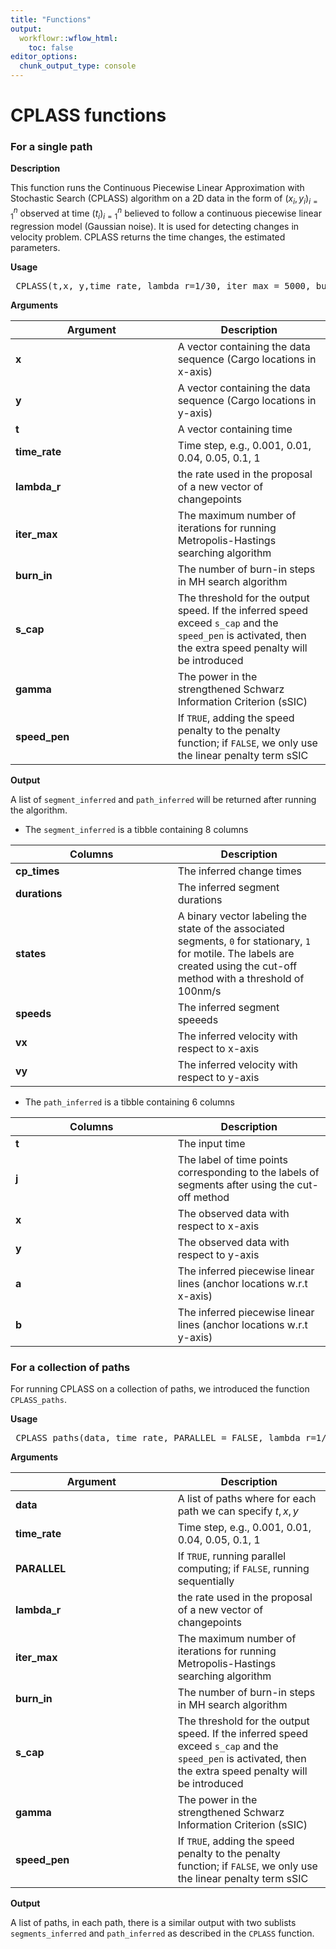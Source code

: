 ```yaml
---
title: "Functions"
output:
  workflowr::wflow_html:
    toc: false
editor_options:
  chunk_output_type: console
---
```


# CPLASS functions

### For a single path

**Description**

This function runs the Continuous Piecewise Linear Approximation with Stochastic Search (CPLASS) algorithm on a 2D data in the form of $(x_i,y_i)_{i=1}^n$ observed at time $(t_i)_{i=1}^n$ believed to follow a continuous piecewise linear regression model (Gaussian noise). It is used for detecting changes in velocity problem. CPLASS returns the time changes, the estimated parameters.

**Usage**

<pre> CPLASS(t,x, y,time_rate, lambda_r=1/30, iter_max = 5000, burn_in=500, s_cap=1, gamma=1.2, speed_pen=TRUE) </pre>

**Arguments**

| Argument     | Description |
|--------------|-------------|
| **x**        | A vector containing the data sequence (Cargo locations in x-axis) |
| **y**        | A vector containing the data sequence (Cargo locations in y-axis) |
| **t**        | A vector containing time |
| **time_rate**        | Time step, e.g., 0.001, 0.01, 0.04, 0.05, 0.1, 1 |
| **lambda_r** | the rate used in the proposal of a new vector of changepoints |
| **iter_max** | The maximum number of iterations for running Metropolis-Hastings searching algorithm |
| **burn_in**    | The number of burn-in steps in MH search algorithm|
| **s_cap**    | The threshold for the output speed. If the inferred speed exceed `s_cap` and the `speed_pen` is activated, then the extra speed penalty will be introduced|
| **gamma**      | The power in the strengthened Schwarz Information Criterion (sSIC) |
| **speed_pen**  | If `TRUE`, adding the speed penalty to the penalty function; if `FALSE`, we only use the linear penalty term sSIC |

**Output**

A list of `segment_inferred` and `path_inferred` will be returned after running the algorithm. 

- The `segment_inferred` is a tibble containing 8 columns 

| Columns     | Description |
|--------------|-------------|
| **cp_times** | The inferred change times |
| **durations**| The inferred segment durations |
| **states**   | A binary vector labeling the state of the associated segments, `0` for stationary, `1` for motile. The labels are created using the cut-off method with a threshold of 100nm/s |
| **speeds**   | The inferred segment speeeds |
| **vx** | The inferred velocity with respect to x-axis |
| **vy** | The inferred velocity with respect to y-axis|

- The `path_inferred` is a tibble containing 6 columns

| Columns     | Description |
|--------------|-------------|
| **t** | The input time |
| **j**| The label of time points corresponding to the labels of segments after using the cut-off method |
| **x**   |The observed data with respect to x-axis  |
| **y**   | The observed data with respect to y-axis |
| **a** | The inferred piecewise linear lines (anchor locations w.r.t x-axis) |
| **b** | The inferred piecewise linear lines (anchor locations w.r.t y-axis)|

### For a collection of paths

For running CPLASS on a collection of paths, we introduced the function `CPLASS_paths`.

**Usage**

<pre> CPLASS_paths(data, time_rate, PARALLEL = FALSE, lambda_r=1/30, iter_max = 5000, burn_in=500, s_cap=1, gamma=1.2, speed_pen=TRUE) </pre>

**Arguments**

| Argument     | Description |
|--------------|-------------|
| **data**     | A list of paths where for each path we can specify $t,x,y$ |
| **time_rate**| Time step, e.g., 0.001, 0.01, 0.04, 0.05, 0.1, 1 |
| **PARALLEL** | If `TRUE`, running parallel computing; if `FALSE`, running sequentially
| **lambda_r** | the rate used in the proposal of a new vector of changepoints |
| **iter_max** | The maximum number of iterations for running Metropolis-Hastings searching algorithm |
| **burn_in**    | The number of burn-in steps in MH search algorithm|
| **s_cap**    | The threshold for the output speed. If the inferred speed exceed `s_cap` and the `speed_pen` is activated, then the extra speed penalty will be introduced|
| **gamma**      | The power in the strengthened Schwarz Information Criterion (sSIC) |
| **speed_pen**  | If `TRUE`, adding the speed penalty to the penalty function; if `FALSE`, we only use the linear penalty term sSIC |

**Output**

A list of paths, in each path, there is a similar output with two sublists `segments_inferred` and `path_inferred` as described in the `CPLASS` function.

